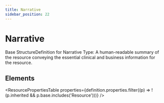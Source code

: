 ```yaml
---
title: Narrative
sidebar_position: 22
---
```



# Narrative

Base <Link to="/docs/api/fhir/resources/structuredefinition">StructureDefinition</Link> for <Link to="/docs/api/fhir/datatypes/narrative">Narrative</Link> Type: A human-readable summary of the resource conveying the essential clinical and business information for the resource.

<Tabs queryString="section">
  <TabItem value="schema" label="Schema" default>

## Elements

<ResourcePropertiesTable
  properties={definition.properties.filter((p) => !(p.inherited && p.base.includes('Resource')))}
/>

  </TabItem>

</Tabs>
